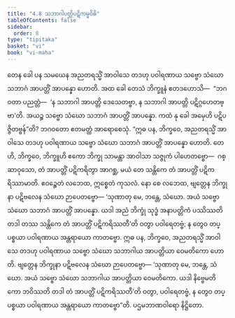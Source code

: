 ```yaml
---
title: "4.8 သဘာဂါပတ္တိပဋိကမ္မဝိဓိ"
tableOfContents: false
sidebar:
  order: 8
type: "tipitaka"
basket: "vi"
book: "vi-maha"
---
```



<DynamicBreadcrumb />

<Division number="221" book="vi-maha" e="ch" v="3" p="232">

<Paragraph number="993" book="vi-maha">
တေန ခေါ ပန သမယေန အညတရသ္မိံ အာဝါသေ တဒဟု ပဝါရဏာယ သဗ္ဗော သံဃော သဘာဂံ အာပတ္တိံ အာပန္နော ဟောတိ. အထ ခေါ တေသံ ဘိက္ခူနံ ဧတဒဟောသိ—  “ဘဂဝတာ ပညတ္တံ—  ‘န သဘာဂါ အာပတ္တိ ဒေသေတဗ္ဗာ, န သဘာဂါ အာပတ္တိ ပဋိဂ္ဂဟေတဗ္ဗာ’တိ. အယဉ္စ သဗ္ဗော သံဃော သဘာဂံ အာပတ္တိံ အာပန္နော. ကထံ နု ခေါ အမှေဟိ ပဋိပဇ္ဇိတဗ္ဗန်”တိ? ဘဂဝတော ဧတမတ္ထံ အာရောစေသုံ.
</Paragraph>

<Paragraph number="994" book="vi-maha">
“ဣဓ ပန, ဘိက္ခဝေ, အညတရသ္မိံ အာဝါသေ တဒဟု ပဝါရဏာယ သဗ္ဗော သံဃော သဘာဂံ အာပတ္တိံ အာပန္နော ဟောတိ. တေဟိ, ဘိက္ခဝေ, ဘိက္ခူဟိ ဧကော ဘိက္ခု သာမန္တာ အာဝါသာ သဇ္ဇုကံ ပါဟေတဗ္ဗော—  ဂစ္ဆာဝုသော, တံ အာပတ္တိံ ပဋိကရိတွာ အာဂစ္ဆ, မယံ တေ သန္တိကေ တံ အာပတ္တိံ ပဋိကရိဿာမာတိ. ဧဝဉ္စေတံ လဘေထ, ဣစ္စေတံ ကုသလံ. နော စေ လဘေထ, ဗျတ္တေန ဘိက္ခုနာ ပဋိဗလေန သံဃော ဉာပေတဗ္ဗော—
</Paragraph>

<Paragraph number="995" book="vi-maha">
‘သုဏာတု မေ, ဘန္တေ, သံဃော. အယံ သဗ္ဗော သံဃော သဘာဂံ အာပတ္တိံ အာပန္နော. ယဒါ အညံ ဘိက္ခုံ သုဒ္ဓံ အနာပတ္တိကံ ပဿိဿတိ တဒါ တဿ သန္တိကေ တံ အာပတ္တိံ ပဋိကရိဿတီ’တိ ဝတွာ ပဝါရေတဗ္ဗံ; န တွေဝ တပ္ပစ္စယာ ပဝါရဏာယ အန္တရာယော ကာတဗ္ဗော.
</Paragraph>

<Paragraph number="996" book="vi-maha">
ဣဓ ပန, ဘိက္ခဝေ, အညတရသ္မိံ အာဝါသေ တဒဟု ပဝါရဏာယ သဗ္ဗော သံဃော သဘာဂါယ အာပတ္တိယာ ဝေမတိကော ဟောတိ. ဗျတ္တေန ဘိက္ခုနာ ပဋိဗလေန သံဃော ဉာပေတဗ္ဗော—
</Paragraph>

<Paragraph number="997" book="vi-maha">
‘သုဏာတု မေ, ဘန္တေ, သံဃော. အယံ သဗ္ဗော သံဃော သဘာဂါယ အာပတ္တိယာ ဝေမတိကော. ယဒါ နိဗ္ဗေမတိကော ဘဝိဿတိ တဒါ တံ အာပတ္တိံ ပဋိကရိဿတီ’တိ ဝတွာ, ပဝါရေတဗ္ဗံ, န တွေဝ တပ္ပစ္စယာ ပဝါရဏာယ အန္တရာယော ကာတဗ္ဗော”တိ.

</Paragraph>
</Division>

<Paragraph number="998" type="center" book="vi-maha">
ပဌမဘာဏဝါရော နိဋ္ဌိတော.
</Paragraph>